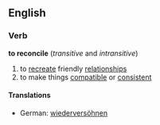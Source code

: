 ==English==
===Verb===
'''to reconcile'''  (''transitive'' and ''intransitive'')
#to [[recreate]] friendly [[relationship]]s
#to make things [[compatible]] or [[consistent]]
====Translations====
*German: [[wiederversöhnen]]